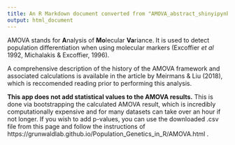 ---
title: An R Markdown document converted from "AMOVA_abstract_shinyipynb.ipynb"
output: html_document
---

AMOVA stands for **A**nalysis of **Mo**lecular **Va**riance. It is used to detect population differentiation when using molecular markers (Excoffier *et al* 1992, Michalakis & Excoffier, 1996).

A comprehensive description of the history of the AMOVA framework and associated calculations is available in the article by Meirmans & Liu (2018), which is reccomended reading prior to performing this analysis.

**This app does not add statistical values to the AMOVA results.** This is done via bootstrapping the calculated AMOVA result, which is incredibly computationally expensive and for many datasets can take over an hour if not longer. If you wish to add p-values, you can use the downloaded .csv file from this page and follow the instructions of https://grunwaldlab.github.io/Population_Genetics_in_R/AMOVA.html .
